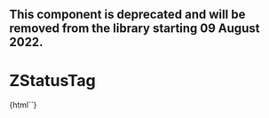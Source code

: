
<Meta title="Deprecated/ZStatusTag" component="z-status-tag" />

## This component is deprecated and will be removed from the library starting 09 August 2022.

# ZStatusTag

<Preview>
  <Story name="ZStatusTag-sample">{html`<z-status-tag
    icon="${text("icon", "gear")}"
    text="${text("text", "in progress")}"
    expandable="${boolean("expandable", false)}"
    status="${select(
      "status",
      ["warning", "error", "success", "default", "neutral"],
      "warning"
    )}"
    variant="${select(
      "variant",
      ["default-theme", "light", "dark"],
      "default-theme"
    )}"
  ></z-status-tag>`}</Story>
</Preview>

<Props of="z-status-tag" />
